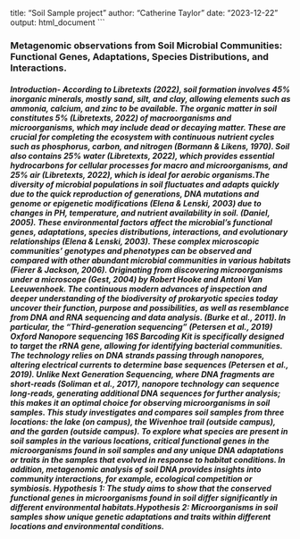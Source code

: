 title: "Soil Sample project"
author: "Catherine Taylor"
date: "2023-12-22"
output: html_document
```

### Metagenomic observations from Soil Microbial Communities: Functional Genes, Adaptations, Species Distributions, and Interactions.
##### Introduction- According to Libretexts (2022), soil formation involves 45% inorganic minerals, mostly sand, silt, and clay, allowing elements such as ammonia, calcium, and zinc to be available. The organic matter in soil constitutes 5% (Libretexts, 2022) of macroorganisms and microorganisms, which may include dead or decaying matter. These are crucial for completing the ecosystem with continuous nutrient cycles such as phosphorus, carbon, and nitrogen (Bormann & Likens, 1970). Soil also contains 25% water (Libretexts, 2022), which provides essential hydrocarbons for cellular processes for macro and microorganisms, and 25% air (Libretexts, 2022), which is ideal for aerobic organisms.The diversity of microbial populations in soil fluctuates and adapts quickly due to the quick reproduction of generations, DNA mutations and genome or epigenetic modifications (Elena & Lenski, 2003) due to changes in PH, temperature, and nutrient availability in soil. (Daniel, 2005). These environmental factors affect the microbial's functional genes, adaptations, species distributions, interactions, and evolutionary relationships (Elena & Lenski, 2003). These complex microscopic communities' genotypes and phenotypes can be observed and compared with other abundant microbial communities in various habitats (Fierer & Jackson, 2006). Originating from discovering microorganisms under a microscope (Gest, 2004) by Robert Hooke and Antoni Van Leeuwenhoek. The continuous modern advances of inspection and deeper understanding of the biodiversity of prokaryotic species today uncover their function, purpose and possibilities, as well as resemblance from DNA and RNA sequencing and data analysis. (Burke et al., 2011). In particular, the "Third-generation sequencing" (Petersen et al., 2019) Oxford Nanopore sequencing 16S Barcoding Kit is specifically designed to target the rRNA gene, allowing for identifying bacterial communities. The technology relies on DNA strands passing through nanopores, altering electrical currents to determine base sequences (Petersen et al., 2019). Unlike Next Generation Sequencing, where DNA fragments are short-reads (Soliman et al., 2017), nanopore technology can sequence long-reads, generating additional DNA sequences for further analysis; this makes it an optimal choice for observing microorganisms in soil samples. This study investigates and compares soil samples from three locations: the lake (on campus), the Wivenhoe trail (outside campus), and the garden (outside campus). To explore what species are present in soil samples in the various locations, critical functional genes in the microorganisms found in soil samples and any unique DNA adaptations or traits in the samples that evolved in response to habitat conditions. In addition, metagenomic analysis of soil DNA provides insights into community interactions, for example, ecological competition or symbiosis. Hypothesis 1: The study aims to show that the conserved functional genes in microorganisms found in soil differ significantly in different environmental habitats.Hypothesis 2: Microorganisms in soil samples show unique genetic adaptations and traits within different locations and environmental conditions.

